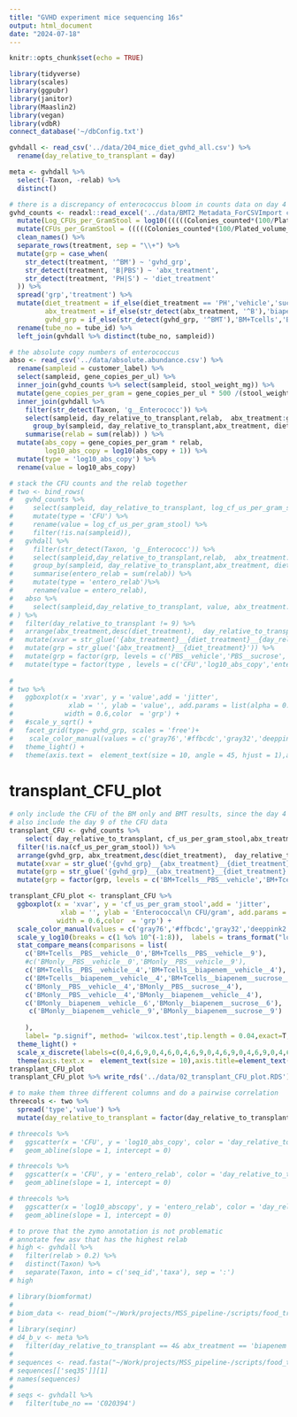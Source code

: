 ```yaml
---
title: "GVHD experiment mice sequencing 16s"
output: html_document
date: "2024-07-18"
---
```


```r
knitr::opts_chunk$set(echo = TRUE)
```

```r
library(tidyverse)
library(scales)
library(ggpubr)
library(janitor)
library(Maaslin2)
library(vegan)
library(vdbR)
connect_database('~/dbConfig.txt')
```
```r
gvhdall <- read_csv('../data/204_mice_diet_gvhd_all.csv') %>% 
  rename(day_relative_to_transplant = day)

meta <- gvhdall %>%
  select(-Taxon, -relab) %>% 
  distinct() 
```

```r
# there is a discrepancy of enterococcus bloom in counts data on day 4 in abx +vehicle in BMT mice but not so in 16s data 
gvhd_counts <- readxl::read_excel('../data/BMT2_Metadata_ForCSVImport copy.xlsx') %>% 
  mutate(Log_CFUs_per_GramStool = log10((((((Colonies_counted*(100/Plated_volume_ul))/100)/(10^Dilution_factor) )*1000)/Stool_weight_mg)+1) ) %>%   
  mutate(CFUs_per_GramStool = (((((Colonies_counted*(100/Plated_volume_ul))/100)/(10^Dilution_factor) )*1000)/Stool_weight_mg)+1) %>% 
  clean_names() %>% 
  separate_rows(treatment, sep = "\\+") %>% 
  mutate(grp = case_when(
    str_detect(treatment, '^BM') ~ 'gvhd_grp',
    str_detect(treatment, 'B|PBS') ~ 'abx_treatment',
    str_detect(treatment, 'PH|S') ~ 'diet_treatment'
  )) %>% 
  spread('grp','treatment') %>% 
  mutate(diet_treatment = if_else(diet_treatment == 'PH','vehicle','sucrose'),
         abx_treatment = if_else(str_detect(abx_treatment, '^B'),'biapenem',abx_treatment),
         gvhd_grp = if_else(str_detect(gvhd_grp, '^BMT'),'BM+Tcells','BMonly')) %>% 
  rename(tube_no = tube_id) %>% 
  left_join(gvhdall %>% distinct(tube_no, sampleid))


```
```r
# the absolute copy numbers of enterococcus
abso <- read_csv('../data/absolute.abundance.csv') %>% 
  rename(sampleid = customer_label) %>% 
  select(sampleid, gene_copies_per_ul) %>% 
  inner_join(gvhd_counts %>% select(sampleid, stool_weight_mg)) %>% 
  mutate(gene_copies_per_gram = gene_copies_per_ul * 500 /(stool_weight_mg/1000)) %>% 
  inner_join(gvhdall %>% 
    filter(str_detect(Taxon, 'g__Enterococc')) %>% 
    select(sampleid, day_relative_to_transplant,relab,  abx_treatment:gvhd_grp) %>% 
      group_by(sampleid, day_relative_to_transplant,abx_treatment, diet_treatment, gvhd_grp) %>% 
    summarise(relab = sum(relab)) ) %>% 
  mutate(abs_copy = gene_copies_per_gram * relab,
         log10_abs_copy = log10(abs_copy + 1)) %>% 
  mutate(type = 'log10_abs_copy') %>% 
  rename(value = log10_abs_copy)
```

```r
# stack the CFU counts and the relab together
# two <- bind_rows(
#   gvhd_counts %>% 
#     select(sampleid, day_relative_to_transplant, log_cf_us_per_gram_stool,abx_treatment:gvhd_grp) %>% 
#     mutate(type = 'CFU') %>% 
#     rename(value = log_cf_us_per_gram_stool) %>% 
#     filter(!is.na(sampleid)),
#   gvhdall %>% 
#     filter(str_detect(Taxon, 'g__Enterococc')) %>% 
#     select(sampleid,day_relative_to_transplant,relab,  abx_treatment:gvhd_grp)%>% 
#     group_by(sampleid, day_relative_to_transplant,abx_treatment, diet_treatment, gvhd_grp) %>% 
#     summarise(entero_relab = sum(relab)) %>% 
#     mutate(type = 'entero_relab')%>% 
#     rename(value = entero_relab),
#   abso %>% 
#     select(sampleid,day_relative_to_transplant, value, abx_treatment:gvhd_grp, type)
# ) %>% 
#   filter(day_relative_to_transplant != 9) %>% 
#   arrange(abx_treatment,desc(diet_treatment),  day_relative_to_transplant) %>% 
#   mutate(xvar = str_glue('{abx_treatment}__{diet_treatment}__{day_relative_to_transplant}')) %>% 
#   mutate(grp = str_glue('{abx_treatment}__{diet_treatment}')) %>% 
#   mutate(grp = factor(grp, levels = c('PBS__vehicle','PBS__sucrose','biapenem__vehicle','biapenem__sucrose'))) %>% 
#   mutate(type = factor(type , levels = c('CFU','log10_abs_copy','entero_relab')))
  
# 
# two %>% 
#   ggboxplot(x = 'xvar', y = 'value',add = 'jitter', 
#              xlab = '', ylab = 'value',, add.params = list(alpha = 0.5, shape = 16),
#             width = 0.6,color  = 'grp') +
#   #scale_y_sqrt() +
#   facet_grid(type~ gvhd_grp, scales = 'free')+ 
#    scale_color_manual(values = c('gray76','#ffbcdc','gray32','deeppink2'))+
#   theme_light() +
#   theme(axis.text =  element_text(size = 10, angle = 45, hjust = 1),axis.title=element_text(size=10),legend.position = 'none',aspect.ratio=1/3)
```

# transplant_CFU_plot

```r
# only include the CFU of the BM only and BMT results, since the day 4 of the abx + vehicle looks weird
# also include the day 9 of the CFU data
transplant_CFU <- gvhd_counts %>% 
    select( day_relative_to_transplant, cf_us_per_gram_stool,abx_treatment:gvhd_grp) %>% 
  filter(!is.na(cf_us_per_gram_stool)) %>% 
  arrange(gvhd_grp, abx_treatment,desc(diet_treatment),  day_relative_to_transplant) %>% 
  mutate(xvar = str_glue('{gvhd_grp}__{abx_treatment}__{diet_treatment}__{day_relative_to_transplant}')) %>% 
  mutate(grp = str_glue('{gvhd_grp}__{abx_treatment}__{diet_treatment}')) %>% 
  mutate(grp = factor(grp, levels = c('BM+Tcells__PBS__vehicle','BM+Tcells__PBS__sucrose','BM+Tcells__biapenem__vehicle','BM+Tcells__biapenem__sucrose','BMonly__PBS__vehicle','BMonly__PBS__sucrose','BMonly__biapenem__vehicle','BMonly__biapenem__sucrose')))

transplant_CFU_plot <- transplant_CFU %>% 
  ggboxplot(x = 'xvar', y = 'cf_us_per_gram_stool',add = 'jitter', 
             xlab = '', ylab = 'Enterococcal\n CFU/gram', add.params = list(alpha = 0.5, shape = 16),
            width = 0.6,color  = 'grp') +
  scale_color_manual(values = c('gray76','#ffbcdc','gray32','deeppink2', 'gray76','#ffbcdc','gray32','deeppink2'))+
  scale_y_log10(breaks = c(1 %o% 10^(-1:8)),  labels = trans_format("log10", math_format(10^.x))) +
  stat_compare_means(comparisons = list(
    c('BM+Tcells__PBS__vehicle__0','BM+Tcells__PBS__vehicle__9'), 
    #c('BMonly__PBS__vehicle__0','BMonly__PBS__vehicle__9'),
    c('BM+Tcells__PBS__vehicle__4','BM+Tcells__biapenem__vehicle__4'), 
    c('BM+Tcells__biapenem__vehicle__4','BM+Tcells__biapenem__sucrose__4'),
    c('BMonly__PBS__vehicle__4','BMonly__PBS__sucrose__4'), 
    c('BMonly__PBS__vehicle__4','BMonly__biapenem__vehicle__4'),
    c('BMonly__biapenem__vehicle__6','BMonly__biapenem__sucrose__6'),
     c('BMonly__biapenem__vehicle__9','BMonly__biapenem__sucrose__9')
    
    ),
    label= "p.signif", method= 'wilcox.test',tip.length = 0.04,exact=T,correct=T, step.increase = 0.2) +
  theme_light() +
  scale_x_discrete(labels=c(0,4,6,9,0,4,6,0,4,6,9,0,4,6,9,0,4,6,9,0,4,6,9,0,4,6,9,0,4,6,9)) + 
  theme(axis.text.x =  element_text(size = 10),axis.title=element_text(size=10),legend.position = 'none',aspect.ratio=1/2.8)
transplant_CFU_plot
transplant_CFU_plot %>% write_rds('../data/02_transplant_CFU_plot.RDS')
```


```r
# to make them three different columns and do a pairwise correlation
threecols <- two %>% 
  spread('type','value') %>% 
  mutate(day_relative_to_transplant = factor(day_relative_to_transplant))
```

```r
# threecols %>% 
#   ggscatter(x = 'CFU', y = 'log10_abs_copy', color = 'day_relative_to_transplant', xlab = 'log10 (CFU)') +
#   geom_abline(slope = 1, intercept = 0)
```
```r
# threecols %>% 
#   ggscatter(x = 'CFU', y = 'entero_relab', color = 'day_relative_to_transplant') +
#   geom_abline(slope = 1, intercept = 0)
```
```r
# threecols %>% 
#   ggscatter(x = 'log10_abscopy', y = 'entero_relab', color = 'day_relative_to_transplant') +
#   geom_abline(slope = 1, intercept = 0)
```


```r
# to prove that the zymo annotation is not problematic
# annotate few asv that has the highest relab
# high <- gvhdall %>% 
#   filter(relab > 0.2) %>% 
#   distinct(Taxon) %>% 
#   separate(Taxon, into = c('seq_id','taxa'), sep = ':')
# high 
```
```r
# library(biomformat)
# 
# biom_data <- read_biom("~/Work/projects/MSS_pipeline-/scripts/food_tree/data/zr17118.16S_240607.zymo/00...AllSamples.Bac16Sv34/DADA2_ASV_Distribution/ASV_Table.biom")
# 
# library(seqinr)
# d4_b_v <- meta %>% 
#   filter(day_relative_to_transplant == 4& abx_treatment == 'biapenem'& diet_treatment == 'vehicle')
# 
# sequences <- read.fasta("~/Work/projects/MSS_pipeline-/scripts/food_tree/data/zr17118.16S_240607.zymo/00...AllSamples.Bac16Sv34/DADA2_ASV_Distribution/sv.seqs.fna", as.string = TRUE) 
# sequences[['seq35']][1]
# names(sequences)
# 
# seqs <- gvhdall %>% 
#   filter(tube_no == 'C020394')
```


